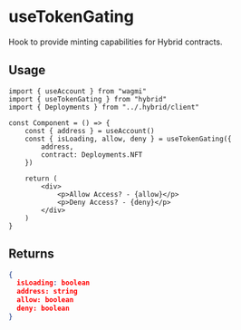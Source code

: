 # useTokenGating

Hook to provide minting capabilities for Hybrid contracts.

## Usage

```tsx
import { useAccount } from "wagmi"
import { useTokenGating } from "hybrid"
import { Deployments } from "../.hybrid/client"

const Component = () => {
	const { address } = useAccount()
	const { isLoading, allow, deny } = useTokenGating({
		address,
		contract: Deployments.NFT
	})

	return (
		<div>
			<p>Allow Access? - {allow}</p>
			<p>Deny Access? - {deny}</p>
		</div>
	)
}
```

## Returns

```json
{
  isLoading: boolean
  address: string
  allow: boolean
  deny: boolean
}
```
